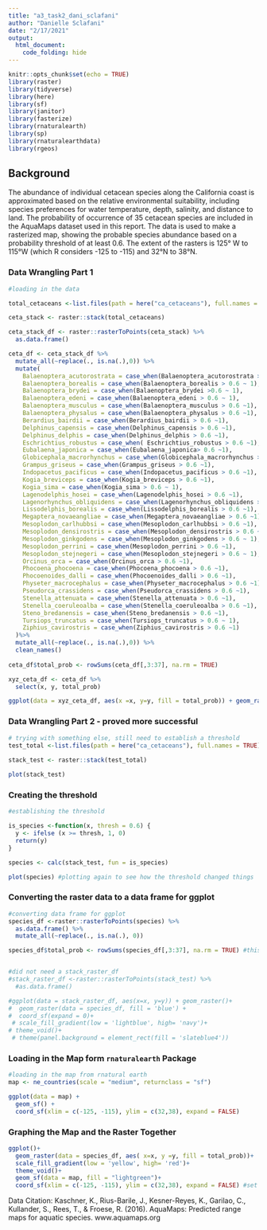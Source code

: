 ```yaml
---
title: "a3_task2_dani_sclafani"
author: "Danielle Sclafani"
date: "2/17/2021"
output: 
  html_document:
    code_folding: hide
---
```


```r
knitr::opts_chunk$set(echo = TRUE)
library(raster) 
library(tidyverse)
library(here)
library(sf)
library(janitor)
library(fasterize)
library(rnaturalearth)
library(sp)
library(rnaturalearthdata)
library(rgeos)

```

## Background
The abundance of individual cetacean species along the California coast is approximated based on the relative environmental suitability, including species preferences for water temperature, depth, salinity, and distance to land. The probability of occurrence of 35 cetacean species are included in the AquaMaps dataset used in this report. The data is used to make a rasterized map, showing the probable species abundance based on a probability threshold of at least 0.6. The extent of the rasters is 125° W to 115°W (which R considers -125 to -115) and 32°N to 38°N.  

### Data Wrangling Part 1
```r
#loading in the data

total_cetaceans <-list.files(path = here("ca_cetaceans"), full.names = TRUE)

ceta_stack <- raster::stack(total_cetaceans)

ceta_stack_df <- raster::rasterToPoints(ceta_stack) %>% 
  as.data.frame() 

ceta_df <- ceta_stack_df %>% 
  mutate_all(~replace(., is.na(.),0)) %>% 
  mutate(
    Balaenoptera_acutorostrata = case_when(Balaenoptera_acutorostrata > 0.6 ~ 1),
    Balaenoptera_borealis = case_when(Balaenoptera_borealis > 0.6 ~ 1),
    Balaenoptera_brydei = case_when(Balaenoptera_brydei >0.6 ~ 1),
    Balaenoptera_edeni = case_when(Balaenoptera_edeni > 0.6 ~ 1),
    Balaenoptera_musculus = case_when(Balaenoptera_musculus > 0.6 ~1),
    Balaenoptera_physalus = case_when(Balaenoptera_physalus > 0.6 ~1),
    Berardius_bairdii = case_when(Berardius_bairdii > 0.6 ~1),
    Delphinus_capensis = case_when(Delphinus_capensis > 0.6 ~1),
    Delphinus_delphis = case_when(Delphinus_delphis > 0.6 ~1),
    Eschrichtius_robustus = case_when( Eschrichtius_robustus > 0.6 ~1),
    Eubalaena_japonica = case_when(Eubalaena_japonica> 0.6 ~1),
    Globicephala_macrorhynchus = case_when(Globicephala_macrorhynchus > 0.6 ~1),
    Grampus_griseus = case_when(Grampus_griseus > 0.6 ~1),
    Indopacetus_pacificus = case_when(Indopacetus_pacificus > 0.6 ~1),
    Kogia_breviceps = case_when(Kogia_breviceps > 0.6 ~1),
    Kogia_sima = case_when(Kogia_sima > 0.6 ~ 1),
    Lagenodelphis_hosei = case_when(Lagenodelphis_hosei > 0.6 ~1),
    Lagenorhynchus_obliquidens = case_when(Lagenorhynchus_obliquidens > 0.6~ 1),
    Lissodelphis_borealis = case_when(Lissodelphis_borealis > 0.6 ~1),
    Megaptera_novaeangliae = case_when(Megaptera_novaeangliae > 0.6 ~1),
    Mesoplodon_carlhubbsi = case_when(Mesoplodon_carlhubbsi > 0.6 ~1),
    Mesoplodon_densirostris = case_when(Mesoplodon_densirostris > 0.6 ~1),
    Mesoplodon_ginkgodens = case_when(Mesoplodon_ginkgodens > 0.6 ~ 1),
    Mesoplodon_perrini = case_when(Mesoplodon_perrini > 0.6 ~1),
    Mesoplodon_stejnegeri = case_when(Mesoplodon_stejnegeri > 0.6 ~ 1),
    Orcinus_orca = case_when(Orcinus_orca > 0.6 ~1),
    Phocoena_phocoena = case_when(Phocoena_phocoena > 0.6 ~1),
    Phocoenoides_dalli = case_when(Phocoenoides_dalli > 0.6 ~1),
    Physeter_macrocephalus = case_when(Physeter_macrocephalus > 0.6 ~1),
    Pseudorca_crassidens = case_when(Pseudorca_crassidens > 0.6 ~1),
    Stenella_attenuata = case_when(Stenella_attenuata > 0.6 ~1),
    Stenella_coeruleoalba = case_when(Stenella_coeruleoalba > 0.6 ~1),
    Steno_bredanensis = case_when(Steno_bredanensis > 0.6 ~1),
    Tursiops_truncatus = case_when(Tursiops_truncatus > 0.6 ~ 1),
    Ziphius_cavirostris = case_when(Ziphius_cavirostris > 0.6 ~1)
  )%>% 
  mutate_all(~replace(., is.na(.),0)) %>% 
  clean_names()
  
ceta_df$total_prob <- rowSums(ceta_df[,3:37], na.rm = TRUE)

xyz_ceta_df <- ceta_df %>% 
  select(x, y, total_prob)

```

```r

ggplot(data = xyz_ceta_df, aes(x =x, y=y, fill = total_prob)) + geom_raster()

```


### Data Wrangling Part 2 - proved more successful
```r
# trying with something else, still need to establish a threshold
test_total <-list.files(path = here("ca_cetaceans"), full.names = TRUE)
 
stack_test <- raster::stack(test_total)

plot(stack_test)
```

### Creating the threshold
```r
#establishing the threshold

is_species <-function(x, thresh = 0.6) {
  y <- ifelse (x >= thresh, 1, 0)
  return(y)
}

species <- calc(stack_test, fun = is_species)

plot(species) #plotting again to see how the threshold changed things
```



### Converting the raster data to a data frame for ggplot
```r
#converting data frame for ggplot
species_df <-raster::rasterToPoints(species) %>% 
  as.data.frame() %>% 
  mutate_all(~replace(., is.na(.), 0))

species_df$total_prob <- rowSums(species_df[,3:37], na.rm = TRUE) #this summed all the probabilities that were above the threshold to get the total probability of species abundance 


#did not need a stack_raster_df
#stack_raster_df <-raster::rasterToPoints(stack_test) %>% 
  #as.data.frame() 

#ggplot(data = stack_raster_df, aes(x=x, y=y)) + geom_raster()+
#  geom_raster(data = species_df, fill = 'blue') +
#  coord_sf(expand = 0)+
 # scale_fill_gradient(low = 'lightblue', high= 'navy')+
# theme_void()+
 # theme(panel.background = element_rect(fill = 'slateblue4'))

```


### Loading in the Map form `rnaturalearth` Package
```r
#loading in the map from rnatural earth
map <- ne_countries(scale = "medium", returnclass = "sf")

ggplot(data = map) +
  geom_sf() +
  coord_sf(xlim = c(-125, -115), ylim = c(32,38), expand = FALSE)
```


### Graphing the Map and the Raster Together
```r

ggplot()+ 
  geom_raster(data = species_df, aes( x=x, y =y, fill = total_prob))+
  scale_fill_gradient(low = 'yellow', high= 'red')+
  theme_void()+
  geom_sf(data = map, fill = "lightgreen")+
  coord_sf(xlim = c(-125, -115), ylim = c(32,38), expand = FALSE) #set coordinates to the same as the raster so they match up

```


Data Citation:
Kaschner, K., Rius-Barile, J., Kesner-Reyes, K., Garilao, C., Kullander, S., Rees, T., & Froese, R. (2016). AquaMaps: Predicted range maps for aquatic species. www.aquamaps.org
